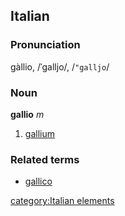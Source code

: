 ==Italian==
===Pronunciation===
gàllio, /ˈgalljo/, /<tt>"galljo</tt>/
===Noun===
'''gallio''' ''m''

# [[gallium]]

===Related terms===
*[[gallico]]
[[category:Italian elements]]